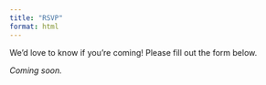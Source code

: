 ```yaml
---
title: "RSVP"
format: html
---
```


We’d love to know if you’re coming! Please fill out the form below.

*Coming soon.*
